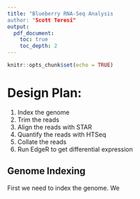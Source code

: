 ```yaml
---
title: "Blueberry RNA-Seq Analysis
author: "Scott Teresi"
output:
  pdf_document:
    toc: true
    toc_depth: 2
---
```

```r
knitr::opts_chunk$set(echo = TRUE)
```
# Design Plan:
1. Index the genome
2. Trim the reads
3. Align the reads with STAR
4. Quantify the reads with HTSeq
5. Collate the reads
6. Run EdgeR to get differential expression

## Genome Indexing
First we need to index the genome. We 
